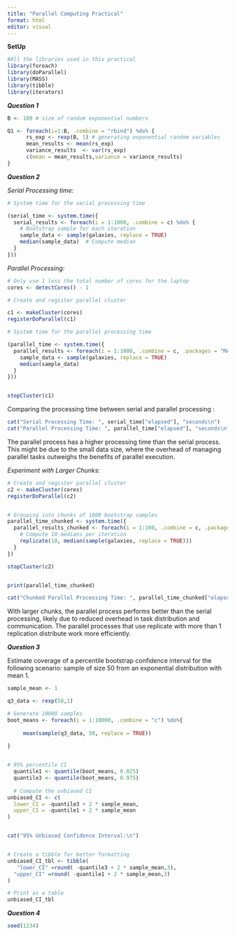 ```yaml
---
title: "Parallel Computing Practical"
format: html
editor: visual
---
```


**SetUp**\

```r

#All the libraries used in this practical
library(foreach)
library(doParallel)
library(MASS)
library(tibble)
library(iterators)

```

***Question 1***

```r



B <- 100 # size of random exponential numbers

Q1 <- foreach(i=1:B, .combine = "rbind") %do% {
      rs_exp <- rexp(B, 1) # generating exponential random variables
      mean_results <- mean(rs_exp) 
      variance_results  <- var(rs_exp)
      c(mean = mean_results,variance = variance_results)
}
```

***Question 2***

*Serial Processing time:*

```r

# System time for the serial processing time

(serial_time <- system.time({
  serial_results <- foreach(i = 1:1000, .combine = c) %do% {
    # Bootstrap sample for each iteration
    sample_data <- sample(galaxies, replace = TRUE)  
    median(sample_data)  # Compute median
  }
}))
```

*Parallel Processing:*

```r

# Only use 1 less the total number of cores for the laptop 
cores <- detectCores() - 1

# Create and register parallel cluster

c1 <- makeCluster(cores)
registerDoParallel(c1)

# System time for the parallel processing time

(parallel_time <- system.time({
  parallel_results <- foreach(i = 1:1000, .combine = c, .packages = "MASS")%dopar% {
    sample_data <- sample(galaxies, replace = TRUE)  
    median(sample_data)  
  }
}))


stopCluster(c1)
```

Comparing the processing time between serial and parallel processing :\

```r
cat("Serial Processing Time: ", serial_time["elapsed"], "seconds\n")
cat("Parallel Processing Time: ", parallel_time["elapsed"], "seconds\n")

```

The parallel process has a higher processing time than the serial process. This might be due to the small data size, where the overhead of managing parallel tasks outweighs the benefits of parallel execution.

*Experiment with Larger Chunks:*

```r

# Create and register parallel cluster
c2 <- makeCluster(cores)
registerDoParallel(c2)


# Grouping into chunks of 1000 bootstrap samples
parallel_time_chunked <- system.time({
  parallel_results_chunked <- foreach(i = 1:100, .combine = c, .packages = "MASS") %dopar% {
    # Compute 10 medians per iteration
    replicate(10, median(sample(galaxies, replace = TRUE)))  
  }
})

stopCluster(c2)


print(parallel_time_chunked)

cat("Chunked Parallel Processing Time: ", parallel_time_chunked["elapsed"], "seconds\n")
```

With larger chunks, the parallel process performs better than the serial processing, likely due to reduced overhead in task distribution and communication. The parallel processes that use replicate with more than 1 replication distribute work more efficiently.

***Question 3***

Estimate coverage of a percentile bootstrap confidence interval for the following scenario: sample of size 50 from an exponential distribution with mean 1.

```r


sample_mean <- 1

q3_data <- rexp(50,1)

# Generate 10000 samples 
boot_means <- foreach(i = 1:10000, .combine = "c") %do%{
     
     mean(sample(q3_data, 50, replace = TRUE))
     
}


# 95% percentile CI
  quantile1 <- quantile(boot_means, 0.025)
  quantile3 <- quantile(boot_means, 0.975)
  
  # Compute the unbiased CI
unbiased_CI <- c(
  lower_CI = -quantile3 + 2 * sample_mean,
  upper_CI = -quantile1 + 2 * sample_mean
)


cat("95% Unbiased Confidence Interval:\n")


# Create a tibble for better formatting
unbiased_CI_tbl <- tibble(
   "lower_CI" =round( -quantile3 + 2 * sample_mean,3),
  "upper_CI" =round( -quantile1 + 2 * sample_mean,3)
)

# Print as a table
unbiased_CI_tbl
```

***Question 4***

```r

seed(1234)

```
